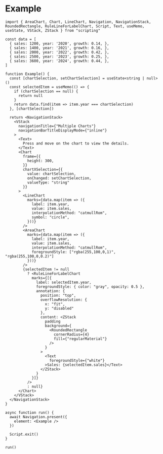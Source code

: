 # Example

```tsx
import { AreaChart, Chart, LineChart, Navigation, NavigationStack, RoundedRectangle, RuleLineForLabelChart, Script, Text, useMemo, useState, VStack, ZStack } from "scripting"

const data = [
  { sales: 1200, year: '2020', growth: 0.14, },
  { sales: 1400, year: '2021', growth: 0.16, },
  { sales: 2000, year: '2022', growth: 0.42, },
  { sales: 2500, year: '2023', growth: 0.25, },
  { sales: 3600, year: '2024', growth: 0.44, },
]

function Example() {
  const [chartSelection, setChartSelection] = useState<string | null>()
  const selectedItem = useMemo(() => {
    if (chartSelection == null) {
      return null
    }
    return data.find(item => item.year === chartSelection)
  }, [chartSelection])

  return <NavigationStack>
    <VStack
      navigationTitle={"Multiple Charts"}
      navigationBarTitleDisplayMode={"inline"}
    >
      <Text>
        Press and move on the chart to view the details.
      </Text>
      <Chart
        frame={{
          height: 300,
        }}
        chartXSelection={{
          value: chartSelection,
          onChanged: setChartSelection,
          valueType: "string"
        }}
      >
        <LineChart
          marks={data.map(item => ({
            label: item.year,
            value: item.sales,
            interpolationMethod: "catmullRom",
            symbol: "circle",
          }))}
        />
        <AreaChart
          marks={data.map(item => ({
            label: item.year,
            value: item.sales,
            interpolationMethod: "catmullRom",
            foregroundStyle: ["rgba(255,100,0,1)", "rgba(255,100,0,0.2)"]
          }))}
        />
        {selectedItem != null
          ? <RuleLineForLabelChart
            marks={[{
              label: selectedItem.year,
              foregroundStyle: { color: "gray", opacity: 0.5 },
              annotation: {
                position: "top",
                overflowResolution: {
                  x: "fit",
                  y: "disabled"
                },
                content: <ZStack
                  padding
                  background={
                    <RoundedRectangle
                      cornerRadius={4}
                      fill={"regularMaterial"}
                    />
                  }
                >
                  <Text
                    foregroundStyle={"white"}
                  >Sales: {selectedItem.sales}</Text>
                </ZStack>
              }
            }]}
          />
          : null}
      </Chart>
    </VStack>
  </NavigationStack>
}

async function run() {
  await Navigation.present({
    element: <Example />
  })

  Script.exit()
}

run()
```